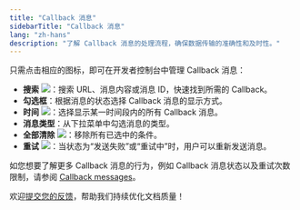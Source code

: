 ```yaml
---
title: "Callback 消息"
sidebarTitle: "Callback 消息"
lang: "zh-hans"
description: "了解 Callback 消息的处理流程，确保数据传输的准确性和及时性。"
---
```


只需点击相应的图标，即可在开发者控制台中管理 Callback 消息：

- **搜索** <img src="/cn/images/developer-console/icon_search.svg" className="icon"></img>：搜索 URL、消息内容或消息 ID，快速找到所需的 Callback。
- **勾选框**：根据消息的状态选择 Callback 消息的显示方式。
- **时间** <img src="/cn/images/developer-console/button_time.svg" className="icon"></img>：选择显示某一时间段内的所有 Callback 消息。
- **消息类型**：从下拉菜单中勾选消息的类型。
- **全部清除** <img src="/cn/images/developer-console/button_clear all.svg" className="icon"></img>：移除所有已选中的条件。
- **重试** <img src="/cn/images/developer-console/button_retry.svg" className="icon"></img>：当状态为“发送失败”或“重试中”时，用户可以重新发送消息。

如您想要了解更多 Callback 消息的行为，例如 Callback 消息状态以及重试次数限制，请参阅 [Callback messages](https://www.cobo.com/developers/v2/guides/webhooks-callbacks/set-up-endpoint#callback-messages)。

<Tip>欢迎[提交您的反馈](https://forms.zohopublic.com/cobo/form/DocumentFeedbackForm/formperma/QvLOhxJv1_JMsJ-1dleZ8Itb_7rzN-LtgvsDdxosoVI?referrername=manuals)，帮助我们持续优化文档质量！</Tip>